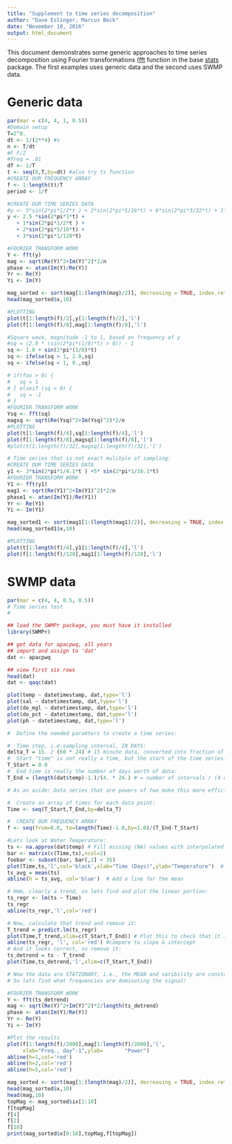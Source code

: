 ```yaml
---
title: "Supplement to time series decomposition"
author: "Dave Eslinger, Marcus Beck"
date: "November 10, 2016"
output: html_document
---
```


This document demonstrates some generic approaches to time series decomposition using Fourier transformations (<a href="https://stat.ethz.ch/R-manual/R-devel/library/stats/html/fft.html" target = "_parent">fft</a> function in the base <a href ="https://stat.ethz.ch/R-manual/R-devel/library/stats/html/00Index.html" target = "_parent">stats</a> package.  The first examples uses generic data and the second uses SWMP data.   

# Generic data

```r
par(mar = c(4, 4, 1, 0.5))
#Domain setup
T=2^8.
dt <- 1/(2**4) #s
n <- T/dt
#F F/2
#freq = .01
df <- 1/T
t <- seq(0,T,by=dt) #also try ts function
#CREATE OUR FREQUENCY ARRAY
f <- 1:length(t)/T
period <- 1/f

#CREATE OUR TIME SERIES DATA
#y <- 5*sin(2*pi*1/2*t ) + 2*sin(2*pi*5/16*t) + 6*sin(2*pi*3/32*t) + 1*sin(2*pi*1/256*t)
y <- 2.5 *sin(2*pi*1*t) +
   + 1*sin(2*pi*1/2*t ) +
   + 2*sin(2*pi*5/16*t) +
   + 3*sin(2*pi*1/128*t)

#FOURIER TRANSFORM WORK
Y <- fft(y)
mag <- sqrt(Re(Y)^2+Im(Y)^2)*2/n
phase <- atan(Im(Y)/Re(Y))
Yr <- Re(Y)
Yi <- Im(Y)

mag_sorted <- sort(mag[1:(length(mag)/2)], decreasing = TRUE, index.return = TRUE)
head(mag_sorted$x,10)

#PLOTTING
plot(t[1:length(f)/2],y[1:length(f)/2],'l')
plot(f[1:length(f)/8],mag[1:length(f)/8],'l')

#Square wave, magnitude -1 to 1, based on frequency of y
#sq = (2.0 * (sin(2*pi*(1/8)*t) > 0)) - 1
sq <- 1.0 + sin(2*pi*(1/8)*t)
sq <- ifelse(sq > 1, 2.0,sq)
sq <- ifelse(sq < 1, 0.,sq)

# if(foo > 0) {
#   sq = 1
# } elseif (sq < 0) {
#   sq = -1
# }
#FOURIER TRANSFORM WORK
Ysq <- fft(sq)
magsq <- sqrt(Re(Ysq)^2+Im(Ysq)^2)*2/n
#PLOTTING
plot(t[1:length(f)/4],sq[1:length(f)/4],'l')
plot(f[1:length(f)/8],magsq[1:length(f)/8],'l')
#plot(t[1:length(f)/32],magsq[1:length(f)/32],'l')

# Time series that is not exact mulitple of sampling:
#CREATE OUR TIME SERIES DATA
y1 <- 3*sin(2*pi*1/4.1*t ) +5* sin(2*pi*1/16.1*t)
#FOURIER TRANSFORM WORK
Y1 <- fft(y1)
mag1 <- sqrt(Re(Y1)^2+Im(Y1)^2)*2/n
phase1 <- atan(Im(Y1)/Re(Y1))
Yr <- Re(Y1)
Yi <- Im(Y1)

mag_sorted1 <- sort(mag1[1:(length(mag1)/2)], decreasing = TRUE, index.return = TRUE)
head(mag_sorted1$x,10)

#PLOTTING
plot(t[1:length(f)/4],y1[1:length(f)/4],'l')
plot(f[1:length(f)/128],mag1[1:length(f)/128],'l')
```

# SWMP data

```r
par(mar = c(4, 4, 0.5, 0.5))
# Time series test 
#

## load the SWMPr package, you must have it installed
library(SWMPr)

## get data for apacpwq, all years
## import and assign to 'dat'
dat <- apacpwq

## view first six rows
head(dat)
dat <- qaqc(dat)

plot(temp ~ datetimestamp, dat,type='l')
plot(sal ~ datetimestamp, dat,type='l')
plot(do_mgl ~ datetimestamp, dat,type='l')
plot(do_pct ~ datetimestamp, dat,type='l')
plot(ph ~ datetimestamp, dat,type='l')

#  Define the needed paramters to create a time series:

#  Time step, i.e.sampling interval, IN DAYS:
delta_T = 15. / (60 * 24) # 15 minute data, converted into fraction of a day: 15 min/(minutes/hour * hours/ day)
#  Start "time" is not really a time, but the start of the time series:
T_Start = 0.0
#  End time is really the number of days worth of data:
T_End = (length(dat$temp)-1.)/(4. * 24.) # = number of intervals / (4 obs/hour * 24 hours/day) gives # of days 

# As an aside: Data series that are powers of two make this more efficient.  Let's not worry about that at present. 

#  Create an array of times for each data point:
Time <- seq(T_Start,T_End,by=delta_T)

#  CREATE OUR FREQUENCY ARRAY
f <- seq(from=0.0, to=length(Time)-1.0,by=1.0)/(T_End-T_Start)

#Lets look at Water Temperature:
ts <- na.approx(dat$temp) # Fill missing (NA) values with interpolated points
bar <- matrix(c(Time,ts),ncol=2)
foobar <- subset(bar, bar[,2] < 35)
plot(Time,ts,'l',col='black',xlab="Time (Days)",ylab="Temperature")  # BECAUSE YOU ALWAYS LOOK AT THE DATA FIRST!!!
ts_avg = mean(ts)
abline(h = ts_avg, col='blue')  # Add a line for the mean

# Hmm, clearly a trend, so lets find and plot the linear portion:
ts_regr <- lm(ts ~ Time)
ts_regr
abline(ts_regr,'l',col='red')

# Now, calculate that trend and remove it:
T_trend = predict.lm(ts_regr)
plot(Time,T_trend,xlim=c(T_Start,T_End)) # Plot this to check that it is correct
abline(ts_regr, 'l', col='red') #compare to slope & intercept
# And it looks correct, so remove it:
ts_detrend = ts - T_trend
plot(Time,ts_detrend,'l',xlim=c(T_Start,T_End))

# Now the data are STATIONARY, i.e., the MEAN and varibility are constant throu time.
# So lets find what frequencies are dominating the signal!

#FOURIER TRANSFORM WORK
Y <- fft(ts_detrend)
mag <- sqrt(Re(Y)^2+Im(Y)^2)*2/length(ts_detrend)
phase <- atan(Im(Y)/Re(Y))
Yr <- Re(Y)
Yi <- Im(Y)

#Plot the results
plot(f[1:length(f)/2000],mag[1:length(f)/2000],'l',
     xlab="Freq., day^-1",ylab=       "Power")
abline(h=1,col='red')
abline(h=2,col='red')
abline(h=5,col='red')

mag_sorted <- sort(mag[1:(length(mag)/2)], decreasing = TRUE, index.return = TRUE)
head(mag_sorted$x,10)
head(mag,10)
topMag <- mag_sorted$ix[1:10]
f[topMag]
f[4]
f[2]
f[18]
print(mag_sorted$x[0:10],topMag,f[topMag])
```